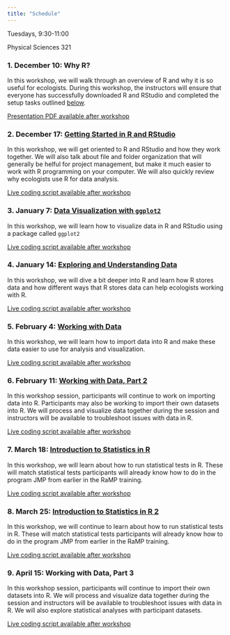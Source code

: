 ```yaml
---
title: "Schedule"
---
```


Tuesdays, 9:30-11:00

Physical Sciences 321

### 1. December 10: Why R?

In this workshop, we will walk through an overview of R and why it is so useful for ecologists. During this workshop, the instructors will ensure that everyone has successfully downloaded R and RStudio and completed the setup tasks outlined [below](#setup).

[Presentation PDF available after workshop]()

### 2. December 17: [Getting Started in R and RStudio](https://datacarpentry.github.io/R-ecology-lesson-alternative/introduction-r-rstudio.html)

In this workshop, we will get oriented to R and RStudio and how they work together. We will also talk about file and folder organization that will generally be helful for project management, but make it much easier to work with R programming on your computer. We will also quickly review why ecologists use R for data analysis.

[Live coding script available after workshop]()

### 3. January 7: [Data Visualization with `ggplot2`](https://datacarpentry.github.io/R-ecology-lesson-alternative/visualizing-ggplot.html)

In this workshop, we will learn how to visualize data in R and RStudio using a package called `ggplot2`

[Live coding script available after workshop]()

### 4. January 14: [Exploring and Understanding Data](https://datacarpentry.github.io/R-ecology-lesson-alternative/how-r-thinks-about-data.html)

In this workshop, we will dive a bit deeper into R and learn how R stores data and how different ways that R stores data can help ecologists working with R.

[Live coding script available after workshop]()

### 5. February 4: [Working with Data](https://datacarpentry.github.io/R-ecology-lesson-alternative/working-with-data.html)

In this workshop, we will learn how to import data into R and make these data easier to use for analysis and visualization.

[Live coding script available after workshop]()

### 6. February 11: [Working with Data, Part 2](https://datacarpentry.github.io/R-ecology-lesson-alternative/working-with-data.html)

In this workshop session, participants will continue to work on importing data into R. Participants may also be working to import their own datasets into R. We will process and visualize data together during the session and instructors will be available to troubleshoot issues with data in R.

[Live coding script available after workshop]()

### 7. March 18: [Introduction to Statistics in R](https://anamtk.github.io/stats_workshop/Introduction_to_Statistics.html)

In this workshop, we will learn about how to run statistical tests in R. These will match statistical tests participants will already know how to do in the program JMP from earlier in the RaMP training.

[Live coding script available after workshop]()

### 8. March 25: [Introduction to Statistics in R 2](https://anamtk.github.io/stats_workshop/Introduction_to_Statistics.html)

In this workshop, we will continue to learn about how to run statistical tests in R. These will match statistical tests participants will already know how to do in the program JMP from earlier in the RaMP training.

[Live coding script available after workshop]()

### 9. April 15: Working with Data, Part 3

In this workshop session, participants will continue to import their own datasets into R. We will process and visualize data together during the session and instructors will be available to troubleshoot issues with data in R. We will also explore statistical analyses with participant datasets.

[Live coding script available after workshop]()
